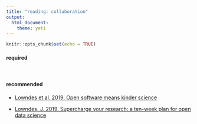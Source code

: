 ```yaml
---
title: "reading: collaboration"
output: 
  html_document: 
    theme: yeti
---
```


```r
knitr::opts_chunk$set(echo = TRUE)
```

#### required

<br>

#### recommended

- [Lowndes et al. 2019. Open software means kinder science](https://blogs.scientificamerican.com/observations/open-software-means-kinder-science/)

- [Lowndes, J. 2019. Supercharge your research: a ten-week plan for open data science](https://www.nature.com/articles/d41586-019-03335-4)
